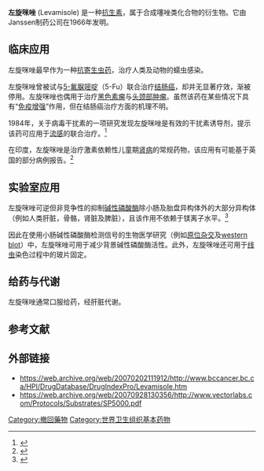 {{medical}}
{{Drugbox|
| IUPAC_name = (''S'')-6-phenyl-2,3,5,6-tetrahydroimidazo[2,1-b][1,3]thiazole
| image = Levamisole Structural Formulae.png
| width = 200
| CAS_number_Ref = {{cascite|correct|??}}
| CAS_number = 14769-73-4
| ATC_prefix = P02
| ATC_suffix = CE01 
| ATC_supplemental = {{ATCvet|P52|AE01}}
| PubChem = 26879
| DrugBank = APRD01067 
| IUPHAR_ligand = 7210
| DrugBank2_Ref = {{drugbankcite|correct|drugbank}}
| DrugBank2 = DB00848
| ChemSpiderID_Ref = {{chemspidercite|correct|chemspider}}
| ChemSpiderID = 25037
| UNII_Ref = {{fdacite|correct|FDA}}
| UNII = 2880D3468G
| KEGG_Ref = {{keggcite|correct|kegg}}
| KEGG = D08114
| ChEBI_Ref = {{ebicite|changed|EBI}}
| ChEBI = 6432
| ChEMBL_Ref = {{ebicite|correct|EBI}}
| ChEMBL = 1454
| C = 11 | H = 12 | N = 2 || S = 1
| molecular_weight = 204.292 g/mol
| bioavailability = 
| metabolism = [[Liver|Hepatic]]
| elimination_half-life = 4.4-5.6 hours (biphasic)
| excretion = 
| pregnancy_AU = 
| pregnancy_US = 
| legal_status = 
| routes_of_administration = Oral
}}
'''左旋咪唑''' (Levamisole) 是一种[[抗生素|抗生素]]，属于合成噻唑类化合物的衍生物。它由Janssen制药公司在1966年发明。

== 临床应用 ==
左旋咪唑最早作为一种[[驅蟲藥|抗寄生虫药]]，治疗人类及动物的蠕虫感染。

左旋咪唑曾被试与[[5-氟尿嘧啶|5-氟脲嘧啶]]（5-Fu）联合治疗[[结肠癌|结肠癌]]，却并无显著疗效，渐被停用。左旋咪唑也偶用于治疗[[黑色素瘤|黑色素瘤]]与[[头颈部肿瘤|头颈部肿瘤]]。虽然该药在某些情况下具有“[[免疫增强|免疫增强]]”作用，但在结肠癌治疗方面的机理不明。

1984年，关于病毒干扰素的一项研究发现左旋咪唑是有效的干扰素诱导剂，提示该药可应用于[[流感|流感]]的联合治疗。<ref name="pmid6203228">{{cite journal |author=Grishchenko SV, Lavrukhina LA, Ketiladze ES, Krylov VF, Ershov FI |title=[Results of combined therapy using levamisole for patients with influenza complicated by pneumonia] |language=ru |journal=Vopr. Virusol. |volume=29 |issue=2 |pages=175–9 |year=1984 |pmid=6203228 |doi=}}</ref>

在印度，左旋咪唑是治疗激素依赖性儿童期[[肾病|肾病]]的常规药物，该应用有可能基于英国的部分病例报告。<ref name="pmid1675705">{{cite journal |author= |title=Levamisole for corticosteroid-dependent nephrotic syndrome in childhood. British Association for Paediatric Nephrology |journal=Lancet |volume=337 |issue=8757 |pages=1555–7 |year=1991 |pmid=1675705 |doi=}}</ref>

== 实验室应用 ==
左旋咪唑可逆但非竞争性的抑制[[碱性磷酸酶|碱性磷酸酶]]除小肠及胎盘异构体外的大部分异构体（例如人类肝脏，骨骼，肾脏及脾脏），且该作用不依赖于镁离子水平。<ref name="pmid6169">{{cite journal |author=Van Belle H |title=Alkaline phosphatase. I. Kinetics and inhibition by levamisole of purified isoenzymes from humans |url=https://archive.org/details/sim_clinical-chemistry_1976-07_22_7/page/972 |journal=Clin. Chem. |volume=22 |issue=7 |pages=972–6 |year=1976 |pmid=6169 |doi=}}</ref>

因此在使用小肠碱性磷酸酶检测信号的生物医学研究（例如[[原位杂交|原位杂交]]及[[western_blot|western blot]]）中，左旋咪唑可用于减少背景碱性磷酸酶活性。此外，左旋咪唑还可用于[[线虫|线虫]]染色过程中的玻片固定。

== 给药与代谢 ==
左旋咪唑通常口服给药，经肝脏代谢。

== 参考文献 ==
<references/>

== 外部链接 ==
* https://web.archive.org/web/20070202111912/http://www.bccancer.bc.ca/HPI/DrugDatabase/DrugIndexPro/Levamisole.htm
* https://web.archive.org/web/20070928130356/http://www.vectorlabs.com/Protocols/Substrates/SP5000.pdf

{{Anthelmintics}}

[[Category:撤回藥物|Category:撤回藥物]]
[[Category:世界卫生组织基本药物|Category:世界卫生组织基本药物]]